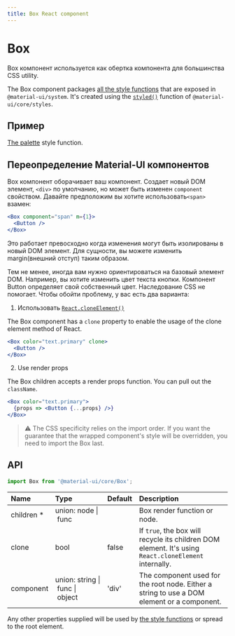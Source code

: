 ```yaml
---
title: Box React component
---
```


# Box

<p className="description">Box компонент используется как обертка компонента для большинства CSS utility.</p>

The Box component packages [all the style functions](/system/basics/#all-inclusive) that are exposed in `@material-ui/system`. It's created using the [`styled()`](/styles/api/#styled-style-function-component) function of `@material-ui/core/styles`.

## Пример

[The palette](/system/palette/) style function.

## Переопределение Material-UI компонентов

Box компонент оборачивает ваш компонент. Создает новый DOM элемент, `<div>` по умолчанию, но может быть изменен `component` свойством. Давайте предположим вы хотите использовать`<span>` взамен:

```jsx
<Box component="span" m={1}>
  <Button />
</Box>
```

Это работает превосходно когда изменения могут быть изолированы в новый DOM элемент. Для сущности, вы можете изменить margin(внешний отступ) таким образом.

Тем не менее, иногда вам нужно ориентироваться на базовый элемент DOM. Например, вы хотите изменить цвет текста кнопки. Компонент Button определяет свой собственный цвет. Наследование CSS не помогает. Чтобы обойти проблему, у вас есть два варианта:

1. Использовать [`React.cloneElement()`](https://reactjs.org/docs/react-api.html#cloneelement)

The Box component has a `clone` property to enable the usage of the clone element method of React.

```jsx
<Box color="text.primary" clone>
  <Button />
</Box>
```

2. Use render props

The Box children accepts a render props function. You can pull out the `className`.

```jsx
<Box color="text.primary">
  {props => <Button {...props} />}
</Box>
```

> ⚠️ The CSS specificity relies on the import order. If you want the guarantee that the wrapped component's style will be overridden, you need to import the Box last.

## API

```jsx
import Box from '@material-ui/core/Box';
```

| Name                                                    | Type                                                                                                              | Default                                 | Description                                                                                           |
|:------------------------------------------------------- |:----------------------------------------------------------------------------------------------------------------- |:--------------------------------------- |:----------------------------------------------------------------------------------------------------- |
| <span className="prop-name required">children&nbsp;*</span> | <span className="prop-type">union:&nbsp;node&nbsp;&#124;<br />&nbsp;func<br /></span>                                 |                                         | Box render function or node.                                                                          |
| <span className="prop-name">clone</span>                    | <span className="prop-type">bool</span>                                                                               | <span className="prop-default">false</span> | If `true`, the box will recycle its children DOM element. It's using `React.cloneElement` internally. |
| <span className="prop-name">component</span>                | <span className="prop-type">union:&nbsp;string&nbsp;&#124;<br />&nbsp;func&nbsp;&#124;<br />&nbsp;object<br /></span> | <span className="prop-default">'div'</span> | The component used for the root node. Either a string to use a DOM element or a component.            |


Any other properties supplied will be used by [the style functions](/system/basics/#all-inclusive) or spread to the root element.
